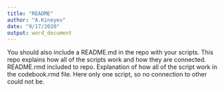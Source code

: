 ```yaml
---
title: "README"
author: "A.Kineyev"
date: "9/17/2020"
output: word_document
---
```

 You should also include a README.md in the repo with your scripts. This repo explains how all of the scripts work and how they are connected.
 README.rmd included to repo. Explanation of how all of the script work in the codebook.rmd file. Here only one script, so no connection to other could not be.
